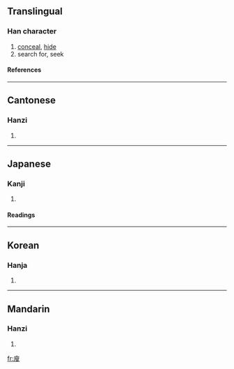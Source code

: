 ==Translingual==
===Han character===
{{Han char|rn=53|rad=广|as=10|sn=13|four=0024<sub>7</sub>|canj=戈竹X水 (IHXE)}}
# [[conceal]], [[hide]]
# search for, seek
====References====
{{Han ref|kx=0349.140|dkj=09438|dj=0660.020|hdz=20895.050|uh=5ECB|ud=24267|bh=DD60|bd=56672}}
----
==Cantonese==
===Hanzi===
{{yue-hanzi|jyut=|y=sau1}}
# {{defn|Cantonese}}
----
==Japanese==
===Kanji===
{{ja-kanji|grade=|rs=广10}}
# {{defn|Japanese}} 
====Readings====
{{ja-readings|on=[[しゅう]] (shū), [[しゅ]] (shu), [[そう]] (sō), [[す]] (su)|kun=[[かくす]] (kakusu)}}
----
==Korean==
===Hanja===
{{ko-hanja|hangeul=수|rv=su|mr=su}}
# {{defn|Korean}}
----
==Mandarin==
===Hanzi===
{{cmn-hanzi|pin=[[sōu]] (sou1)|wg=sou<sup>1</sup>}}
# {{defn|Mandarin}}

[[fr:廋]]
